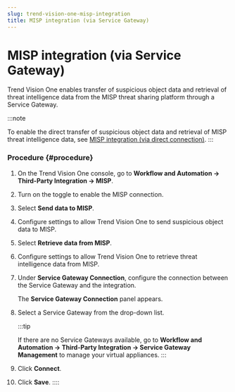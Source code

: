 ```yaml
---
slug: trend-vision-one-misp-integration
title: MISP integration (via Service Gateway)
---
```

# MISP integration (via Service Gateway)

Trend Vision One enables transfer of suspicious object data and retrieval of threat intelligence data from the MISP threat sharing platform through a Service Gateway.

:::note

To enable the direct transfer of suspicious object data and retrieval of MISP threat intelligence data, see [MISP integration (via direct connection)](misp-integration-direct-connect.mdx).
:::

### Procedure {#procedure}

1.  On the Trend Vision One console, go to **Workflow and Automation → Third-Party Integration → MISP**.

2.  Turn on the toggle to enable the MISP connection.

3.  Select **Send data to MISP**.

4.  Configure settings to allow Trend Vision One to send suspicious object data to MISP.

5.  Select **Retrieve data from MISP**.

6.  Configure settings to allow Trend Vision One to retrieve threat intelligence data from MISP.

7.  Under **Service Gateway Connection**, configure the connection between the Service Gateway and the integration.

    The **Service Gateway Connection** panel appears.

8.  Select a Service Gateway from the drop-down list.

    :::tip

    If there are no Service Gateways available, go to **Workflow and Automation → Third-Party Integration → Service Gateway Management** to manage your virtual appliances.
    :::

9.  Click **Connect**.

10. Click **Save**.
::::
